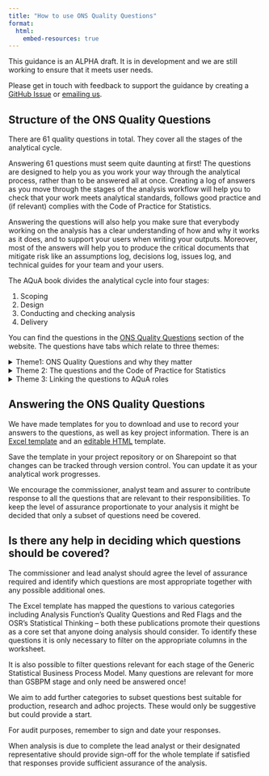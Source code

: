 ```yaml
---
title: "How to use ONS Quality Questions"
format:
  html:
    embed-resources: true
---
```


::: {.callout-note collapse="false"}
This guidance is an ALPHA draft. It is in development and we are still working to ensure that it meets user needs.

Please get in touch with feedback to support the guidance by creating a [GitHub Issue](https://github.com/best-practice-and-impact/analysis_project_documentation/issues) or [emailing us](mailto:ASAP@ons.gov.uk).
:::

## Structure of the ONS Quality Questions

There are 61 quality questions in total. They cover all the stages of the analytical cycle. 

Answering 61 questions must seem quite daunting at first! The questions are designed to help you as you work your way through the analytical process, rather than to be answered all at once. Creating a log of answers as you move through the stages of the analysis workflow will help you to check that your work meets analytical standards, follows good practice and (if relevant) complies with the Code of Practice for Statistics. 

Answering the questions will also help you make sure that everybody working on the analysis has a clear understanding of how and why it works as it does, and to support your users when writing your outputs. Moreover, most of the answers will help you to produce the critical documents that mitigate risk like an assumptions log, decisions log, issues log, and technical guides for your team and your users. 

The AQuA book divides the analytical cycle into four stages:  

1) Scoping  
2) Design  
3) Conducting and checking analysis  
4) Delivery   

You can find the questions in the [ONS Quality Questions](https://best-practice-and-impact.github.io/analysis_project_documentation/quality_questions.html) section of the website. The questions have tabs which relate to three themes:

<details>
  <summary>Theme1: ONS Quality Questions and why they matter</summary>

Alongside each question we explain why it matters and explain the potential risks and benefits around it. We try to address the very sensible question of "why should I care about this?". 


</details>

<details>
  <summary>Theme 2: The questions and the Code of Practice for Statistics</summary>

Each question is linked with the Code of Practice for Statistics pillars of [Trustworthiness](https://code.statisticsauthority.gov.uk/the-code/trustworthiness/), [Quality](https://code.statisticsauthority.gov.uk/the-code/quality/) and [Value](https://code.statisticsauthority.gov.uk/the-code/value/). We explain the importance and relevance of each question in light of the three pillars so teams can better understand and apply these principles through out the project life cycle. 

Even if your work does not directly feed into the production of official statistics, compliance with the principles and practices of the Code is a good way to strengthen the resilience of your work, increase transparency and clarity and reduce risk.
</details>

<details>
  <summary>Theme 3: Linking the questions to AQuA roles</summary>


Quality questions are also linked to which responsible role from the [AQuA book](https://www.gov.uk/government/publications/the-aqua-book-guidance-on-producing-quality-analysis-for-government) would usually answer them. The idea is to highlight the clear line of accountability set out in the AQuA book in an easy-to-understand manner. We want to make it easier for teams to decide how the four key assurance roles of Commissioner, Approver, Analyst and Assurer are covered in their own workflows.  

The AQuA book sets out four roles that cover different areas of assurance responsibility. Taken together, they provide a comprehensive set of assurance for an analytical project. The roles are:    

* Commissioner (may be known as customer)   
* Analyst   
* Assurer  (may be known as the analytical assurer or assuring analyst)
* Approver (may be known as senior analyst or senior responsible officer)   

Let's look at the roles more detail.

**Responsibilities of the Commissioner**    
The commissioner is focused on making sure the analysis meets the required user needs.

Ensures that the context around the work is understood, so quality assurance is appropriate and proportionate.
Ensures that there is enough time and resource for required assurance, and accounts for risk.
Must understand strengths and limitations including uncertainty, so results are interpreted correctly.
Delivers QUALITY OF OUTCOME — “The analysis meets user needs and we understand its limitations.”
Requests the analysis and sets out their requirements.
Agrees that what the analyst is going to do will satisfy the need.
Accepts the analysis and assurance as fit for purpose.    

**Responsibilities of the Approver**    
The Approver is accountable for the analytical workflow throughout its lifecycle. Usually a senior member of the analytical team, they work closely with (or manage) the analyst team.

Signs off all important decisions made about the analysis to ensure that it is fit-for-purpose prior to use.
Scrutinises the work of the analyst and the assurer.
Confirms (if necessary) to the analyst, assurer, and commissioner that the work has been appropriately assured.
There is no minimum grade for the SRO role, but they should have the expertise, resources and accountability to ensure that the analysis is well-designed, complies with relevant standards, works as intended and is fit for purpose.
Delivers QUALITY OF CONTENT — “The analysis is well-designed and uses the right tools and methods to meet user needs.” — alongside the analyst team.

**Responsibilities of the Analyst**    
The analyst team usually works to the SRO. Analysts are responsible for setting up, running, checking and reporting on the analysis.

Assist the Commissioner and SRO in framing the question to ensure the right analysis is done.
Manage external specialists.
Design, build, document, and run analyses.
Carries out their own assurance.
Acts on findings from the assurer.
Can be a group of analysts, in which case the lead analyst is responsible.
Delivers QUALITY OF CONTENT — “The analysis is well-designed and uses the right tools and methods to meet user needs.” — alongside the SRO.  

**Responsibilities of the Assurer**    
The assurer is there to make sure high-level assurance takes place.

Assurance takes place throughout the lifecycle — from design through to use.
Reviews the assurance completed by the analyst.
Carries out any further validation and verification they may see as appropriate.
Reports errors and areas for improvement to the analyst.
Undertakes repeated reviews as required.
Confirms to the approver that the work has been appropriately scoped, executed, validated, verified, and documented.
Must be independent from the analyst.
Can be a group of assurers, in which case the leader of the group is responsible.
Delivers QUALITY OF PROCESS — “The analysis does what it’s supposed to do — and we can prove it.”

You can read more about the four roles in the [AQuA Book](https://www.gov.uk/government/publications/the-aqua-book-guidance-on-producing-quality-analysis-for-government) and [Verification and Validation for the AQuA Book](https://www.gov.uk/government/publications/verification-and-validation-for-the-aqua-book).

</details>

## Answering the ONS Quality Questions

We have made templates for you to download and use to record your answers to the questions, as well as key project information. There is an [Excel template](https://best-practice-and-impact.github.io/analysis_project_documentation/quality_questions_excel_template.xlsx) and an [editable HTML](https://best-practice-and-impact.github.io/analysis_project_documentation/quality_questions_html_template.html) template.

Save the template in your project repository or on Sharepoint so that changes can be tracked through version control. You can update it as your analytical work progresses. 

We encourage the commissioner, analyst team and assurer to contribute response to all the questions that are relevant to their responsibilities.
To keep the level of assurance proportionate to your analysis it might be decided that only a subset of questions need be covered.

::: {.callout-note collapse="true"}

## Is there any help in deciding which questions should be covered?

The commissioner and lead analyst should agree the level of assurance required and identify which questions are most appropriate together with any possible additional ones.

The Excel template has mapped the questions to various categories including Analysis Function’s Quality Questions and Red Flags and the OSR’s Statistical Thinking – both these publications promote their questions as a core set that anyone doing analysis should consider. To identify these questions it is only necessary to filter on the appropriate columns in the worksheet.

It is also possible to filter questions relevant for each stage of the Generic Statistical Business Process Model. Many questions are relevant for more than GSBPM stage and only need be answered once!  

We aim to add further categories to subset questions best suitable for production, research and adhoc projects. These would only be suggestive but could provide a start. 
:::

For audit purposes, remember to sign and date your responses.

When analysis is due to complete the lead analyst or their designated representative should provide sign-off for the whole template if satisfied that responses provide sufficient assurance of the analysis.

